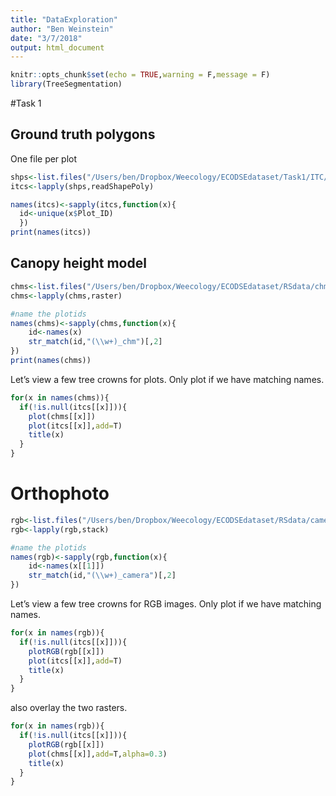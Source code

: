 ```yaml
---
title: "DataExploration"
author: "Ben Weinstein"
date: "3/7/2018"
output: html_document
---
```


```r
knitr::opts_chunk$set(echo = TRUE,warning = F,message = F)
library(TreeSegmentation)
```

#Task 1

## Ground truth polygons

One file per plot

```r
shps<-list.files("/Users/ben/Dropbox/Weecology/ECODSEdataset/Task1/ITC/",pattern=".shp",full.names = T)
itcs<-lapply(shps,readShapePoly)

names(itcs)<-sapply(itcs,function(x){
  id<-unique(x$Plot_ID)
  })
print(names(itcs))
```

## Canopy height model

```r
chms<-list.files("/Users/ben/Dropbox/Weecology/ECODSEdataset/RSdata/chm/",pattern=".tif$",full.names = T)
chms<-lapply(chms,raster)

#name the plotids
names(chms)<-sapply(chms,function(x){
    id<-names(x)
    str_match(id,"(\\w+)_chm")[,2]
})
print(names(chms))
```

Let's view a few tree crowns for plots. Only plot if we have matching names.

```r
for(x in names(chms)){
  if(!is.null(itcs[[x]])){
    plot(chms[[x]])
    plot(itcs[[x]],add=T)
    title(x)
  }
}
```

# Orthophoto

```r
rgb<-list.files("/Users/ben/Dropbox/Weecology/ECODSEdataset/RSdata/camera/",pattern=".tif$",full.names = T)
rgb<-lapply(rgb,stack)

#name the plotids
names(rgb)<-sapply(rgb,function(x){
    id<-names(x[[1]])
    str_match(id,"(\\w+)_camera")[,2]
})


```

Let's view a few tree crowns for RGB images. Only plot if we have matching names.

```r
for(x in names(rgb)){
  if(!is.null(itcs[[x]])){
    plotRGB(rgb[[x]])
    plot(itcs[[x]],add=T)
    title(x)
  }
}
```

also overlay the two rasters.


```r
for(x in names(rgb)){
  if(!is.null(itcs[[x]])){
    plotRGB(rgb[[x]])
    plot(chms[[x]],add=T,alpha=0.3)
    title(x)
  }
}
```
